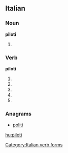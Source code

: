 ==Italian==

===Noun===
'''piloti''' {{m}}

# {{plural of|[[pilota]]|lang=it}}

===Verb===
'''piloti'''

# {{conjugation of|pilotare||2|s|pres|ind|lang=it}}
# {{conjugation of|pilotare||1|s|pres|sub|lang=it}}
# {{conjugation of|pilotare||2|s|pres|sub|lang=it}}
# {{conjugation of|pilotare||3|s|pres|sub|lang=it}}
# {{conjugation of|pilotare||3|s|imp|lang=it}}

===Anagrams===
* [[politi#Italian|politi]]
[[Category:Italian verb forms]]

[[hu:piloti]]